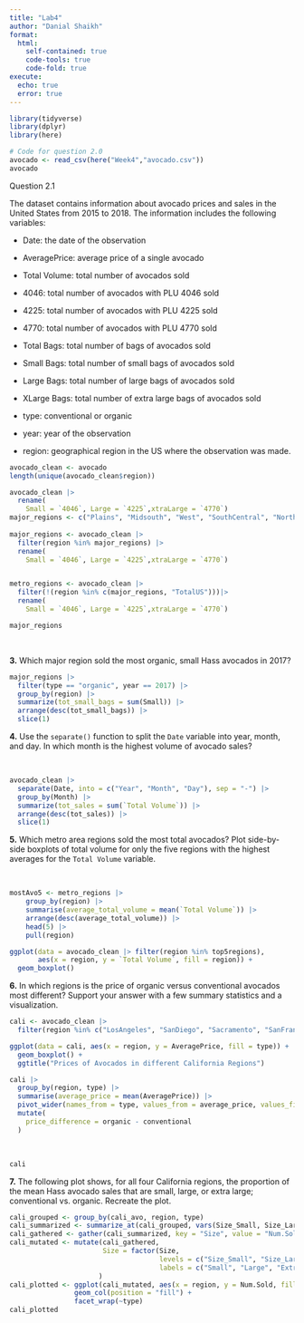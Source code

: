 ---
title: "Lab4"
author: "Danial Shaikh"
format:
  html:
    self-contained: true
    code-tools: true
    code-fold: true
execute: 
  echo: true
  error: true
---

```{r}
library(tidyverse)
library(dplyr)
library(here)

```

```{r}

# Code for question 2.0 
avocado <- read_csv(here("Week4","avocado.csv"))
avocado
```

Question 2.1

The dataset contains information about avocado prices and sales in the United States from 2015 to 2018. The information includes the following variables:

-   Date: the date of the observation

-   AveragePrice: average price of a single avocado

-   Total Volume: total number of avocados sold

-   4046: total number of avocados with PLU 4046 sold

-   4225: total number of avocados with PLU 4225 sold

-   4770: total number of avocados with PLU 4770 sold

-   Total Bags: total number of bags of avocados sold

-   Small Bags: total number of small bags of avocados sold

-   Large Bags: total number of large bags of avocados sold

-   XLarge Bags: total number of extra large bags of avocados sold

-   type: conventional or organic

-   year: year of the observation

-   region: geographical region in the US where the observation was made.

```{r}
avocado_clean <- avocado
length(unique(avocado_clean$region))


```

```{r}
avocado_clean |>
  rename(
    Small = `4046`, Large = `4225`,xtraLarge = `4770`)
major_regions <- c("Plains", "Midsouth", "West", "SouthCentral", "Northeast", "Southeast")
  
major_regions <- avocado_clean |>
  filter(region %in% major_regions) |>
  rename(
    Small = `4046`, Large = `4225`,xtraLarge = `4770`)


metro_regions <- avocado_clean |>
  filter(!(region %in% c(major_regions, "TotalUS")))|>
  rename(
    Small = `4046`, Large = `4225`,xtraLarge = `4770`)

major_regions
```

\

**3.** Which major region sold the most organic, small Hass avocados in 2017?\

```{r}
major_regions |> 
  filter(type == "organic", year == 2017) |>
  group_by(region) |>
  summarize(tot_small_bags = sum(Small)) |>
  arrange(desc(tot_small_bags)) |>
  slice(1)
```

**4.** Use the `separate()` function to split the `Date` variable into year, month, and day. In which month is the highest volume of avocado sales?

\

```{r}
avocado_clean |>
  separate(Date, into = c("Year", "Month", "Day"), sep = "-") |>
  group_by(Month) |>
  summarize(tot_sales = sum(`Total Volume`)) |>
  arrange(desc(tot_sales)) |>
  slice(1)
```

**5.** Which metro area regions sold the most total avocados? Plot side-by-side boxplots of total volume for only the five regions with the highest averages for the `Total Volume` variable.

**\
**

```{r}
mostAvo5 <- metro_regions |>
    group_by(region) |>
    summarise(average_total_volume = mean(`Total Volume`)) |>
    arrange(desc(average_total_volume)) |>
    head(5) |>
    pull(region)

ggplot(data = avocado_clean |> filter(region %in% top5regions),
       aes(x = region, y = `Total Volume`, fill = region)) +
  geom_boxplot()

```

**6.** In which regions is the price of organic versus conventional avocados most different? Support your answer with a few summary statistics and a visualization.

```{r}
cali <- avocado_clean |> 
  filter(region %in% c("LosAngeles", "SanDiego", "Sacramento", "SanFrancisco"))

ggplot(data = cali, aes(x = region, y = AveragePrice, fill = type)) + 
  geom_boxplot() +
  ggtitle("Prices of Avocados in different California Regions")

cali |> 
  group_by(region, type) |>
  summarise(average_price = mean(AveragePrice)) |>
  pivot_wider(names_from = type, values_from = average_price, values_fill = 0) |>
  mutate(
    price_difference = organic - conventional
  )
```

**\
**

```{r}
cali
```

**7.** The following plot shows, for all four California regions, the proportion of the mean Hass avocado sales that are small, large, or extra large; conventional vs. organic. Recreate the plot.

```{r}
cali_grouped <- group_by(cali_avo, region, type)
cali_summarized <- summarize_at(cali_grouped, vars(Size_Small, Size_Large, Size_XL), funs(mean))
cali_gathered <- gather(cali_summarized, key = "Size", value = "Num.Sold", -region, -type)
cali_mutated <- mutate(cali_gathered, 
                       Size = factor(Size, 
                                     levels = c("Size_Small", "Size_Large", "Size_XL"),
                                     labels = c("Small", "Large", "Extra Large"))
                      )
cali_plotted <- ggplot(cali_mutated, aes(x = region, y = Num.Sold, fill = Size)) +
                geom_col(position = "fill") + 
                facet_wrap(~type)
cali_plotted

```

```{r}

```
